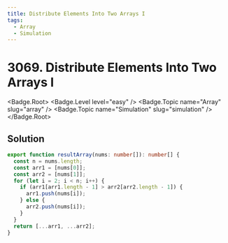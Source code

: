 ```yaml
---
title: Distribute Elements Into Two Arrays I
tags:
  - Array
  - Simulation
---
```


# 3069. Distribute Elements Into Two Arrays I

<Badge.Root>
  <Badge.Level level="easy" />
  <Badge.Topic name="Array" slug="array" />
  <Badge.Topic name="Simulation" slug="simulation" />
</Badge.Root>

## Solution

```typescript filename="solution.ts" copy
export function resultArray(nums: number[]): number[] {
  const n = nums.length;
  const arr1 = [nums[0]];
  const arr2 = [nums[1]];
  for (let i = 2; i < n; i++) {
    if (arr1[arr1.length - 1] > arr2[arr2.length - 1]) {
      arr1.push(nums[i]);
    } else {
      arr2.push(nums[i]);
    }
  }
  return [...arr1, ...arr2];
}
```

<ProblemLink
  codingSite="leetcode"
  href="https://leetcode.com/problems/distribute-elements-into-two-arrays-i"
  title="Distribute Elements Into Two Arrays I"
/>
